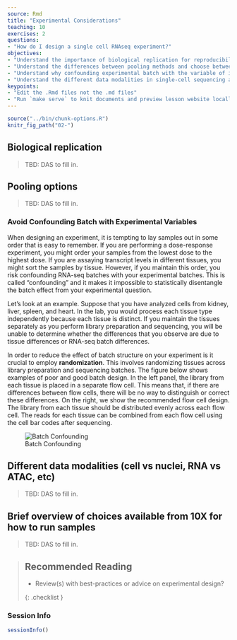 ```yaml
---
source: Rmd
title: "Experimental Considerations"
teaching: 10
exercises: 2
questions:
- "How do I design a single cell RNAseq experiment?"
objectives:
- "Understand the importance of biological replication for reproducibility and rigor."
- "Understand the differences between pooling methods and choose between them."
- "Understand why confounding experimental batch with the variable of interest makes it impossible to disentangle the two."
- "Understand the different data modalities in single-cell sequencing and be able to select a modality to answer an experimental question."
keypoints:
- "Edit the .Rmd files not the .md files"
- "Run `make serve` to knit documents and preview lesson website locally"
---
```


```r
source("../bin/chunk-options.R")
knitr_fig_path("02-")
```

## Biological replication  

> TBD: DAS to fill in.

## Pooling options  

> TBD: DAS to fill in.

### Avoid Confounding Batch with Experimental Variables

When designing an experiment, it is tempting to lay samples out in some order that is easy to remember. If you are performing a dose-response experiment, you might order your samples from the lowest dose to the highest dose. If you are assaying transcript levels in different tissues, you might sort the samples by tissue. However, if you maintain this order, you risk confounding RNA-seq batches with your experimental batches. This is called "confounding" and it makes it impossible to statistically disentangle the batch effect from your experimental question.

Let's look at an example. Suppose that you have analyzed cells from kidney, liver, spleen, and heart. In the lab, you would process each tissue type independently because each tissue is distinct. If you maintain the tissues separately as you perform library preparation and sequencing, you will be unable to determine whether the differences that you observe are due to tissue differences or RNA-seq batch differences. 

In order to reduce the effect of batch structure on your experiment is it crucial to employ **randomization**. This involves randomizing tissues across library preparation and sequencing batches. The figure below shows examples of poor and good batch design. In the left panel, the library from each tissue is placed in a separate flow cell. This means that, if there are differences between flow cells, there will be no way to distinguish or correct these differences. On the right, we show the recommended flow cell design. The library from each tissue should be distributed evenly across each flow cell. The reads for each tissue can be combined from each flow cell using the cell bar codes after sequencing.

![Batch Confounding](../fig/flow_cell_batch.png)


## Different data modalities (cell vs nuclei, RNA vs ATAC, etc) 

> TBD: DAS to fill in.

## Brief overview of choices available from 10X for how to run samples

> TBD: DAS to fill in.

> ## Recommended Reading
>
> - Review(s) with best-practices or advice on experimental design?
>
{: .checklist }

### Session Info

```r
sessionInfo()
```
